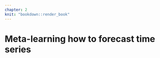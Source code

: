 ```yaml
---
chapter: 2
knit: "bookdown::render_book"
---
```


# Meta-learning how to forecast time series {#ch:paper2}

\includepdf[pages={1-31}, scale=1]{WorkingPaper1.pdf}